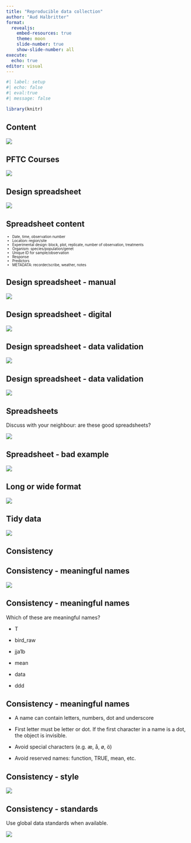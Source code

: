 ```yaml
---
title: "Reproducible data collection"
author: "Aud Halbritter"
format: 
  revealjs:
    embed-resources: true
    theme: moon
    slide-number: true
    show-slide-number: all
execute:
  echo: true
editor: visual
---
```


```r

#| label: setup
#| echo: false
#| eval:true
#| message: false

library(knitr)

```

## Content

![](pics/best_practice_top.png)

## PFTC Courses

![](pics/pftc4.JPG)

## Design spreadsheet

![](pics/spreadsheets.jpg)

## Spreadsheet content

::: {style="font-size: 70%;"}
-   Date, time, observation number
-   Location: region/site
-   Experimental design: block, plot, replicate, number of observation, treatments
-   Organism: species/population/genet
-   Unique ID for sample/observation
-   Response
-   Predictors
-   METADATA: recorder/scribe, weather, notes
:::

## Design spreadsheet - manual

![](pics/envelope.jpeg)

## Design spreadsheet - digital

![](pics/digital.png)

## Design spreadsheet - data validation

![](pics/typos.png)

## Design spreadsheet - data validation

![](pics/validation.png)

## Spreadsheets

Discuss with your neighbour: are these good spreadsheets?

![](pics/separate-files2.jpg)

## Spreadsheet - bad example

![](pics/separate-files.jpg)

## Long or wide format


![](pics/tidyr-pivot_wider_longer.gif)

## Tidy data


![](pics/tidydata_1.jpg)

## Consistency

## Consistency - meaningful names

![](pics/final.png)

## Consistency - meaningful names

Which of these are meaningful names?

-   T

-   bird_raw

-   jja1b

-   mean

-   data

-   ddd

## Consistency - meaningful names

-   A name can contain letters, numbers, dot and underscore

-   First letter must be letter or dot. If the first character in a name is a dot, the object is invisible.

-   Avoid special characters (e.g. æ, å, ø, ö)

-   Avoid reserved names: function, TRUE, mean, etc.

## Consistency - style

![](pics/cases.jpg)

## Consistency - standards

Use global data standards when available.

![](pics/dates.png)

